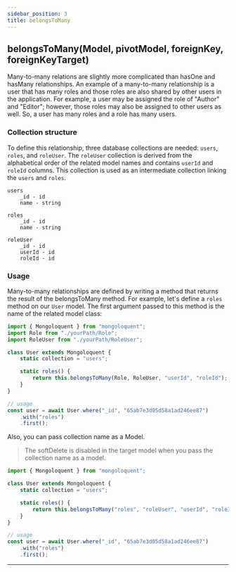 ```yaml
---
sidebar_position: 3
title: belongsToMany
---
```



## belongsToMany(Model, pivotModel, foreignKey, foreignKeyTarget)

Many-to-many relations are slightly more complicated than hasOne and hasMany relationships. An example of a many-to-many relationship is a user that has many roles and those roles are also shared by other users in the application. For example, a user may be assigned the role of "Author" and "Editor"; however, those roles may also be assigned to other users as well. So, a user has many roles and a role has many users.

### Collection structure

To define this relationship, three database collections are needed: `users`, `roles`, and `roleUser`. The `roleUser` collection is derived from the alphabetical order of the related model names and contains `userId` and `roleId` columns. This collection is used as an intermediate collection linking the `users` and `roles`.

```
users
    _id - id
    name - string

roles
    _id - id
    name - string

roleUser
    _id - id
    userId - id
    roleId - id
```

### Usage

Many-to-many relationships are defined by writing a method that returns the result of the belongsToMany method. For example, let's define a `roles` method on our `User` model. The first argument passed to this method is the name of the related model class:

```js
import { Mongoloquent } from "mongoloquent";
import Role from "./yourPath/Role";
import RoleUser from "./yourPath/RoleUser";

class User extends Mongoloquent {
	static collection = "users";

	static roles() {
		return this.belongsToMany(Role, RoleUser, "userId", "roleId");
	}
}

// usage
const user = await User.where("_id", "65ab7e3d05d58a1ad246ee87")
	.with("roles")
	.first();
```

Also, you can pass collection name as a Model.

> The softDelete is disabled in the target model when you pass the collection name as a model.

```js
import { Mongoloquent } from "mongoloquent";

class User extends Mongoloquent {
	static collection = "users";

	static roles() {
		return this.belongsToMany("roles", "roleUser", "userId", "roleId");
	}
}

// usage
const user = await User.where("_id", "65ab7e3d05d58a1ad246ee87")
	.with("roles")
	.first();
```

---

<Sponsor />
